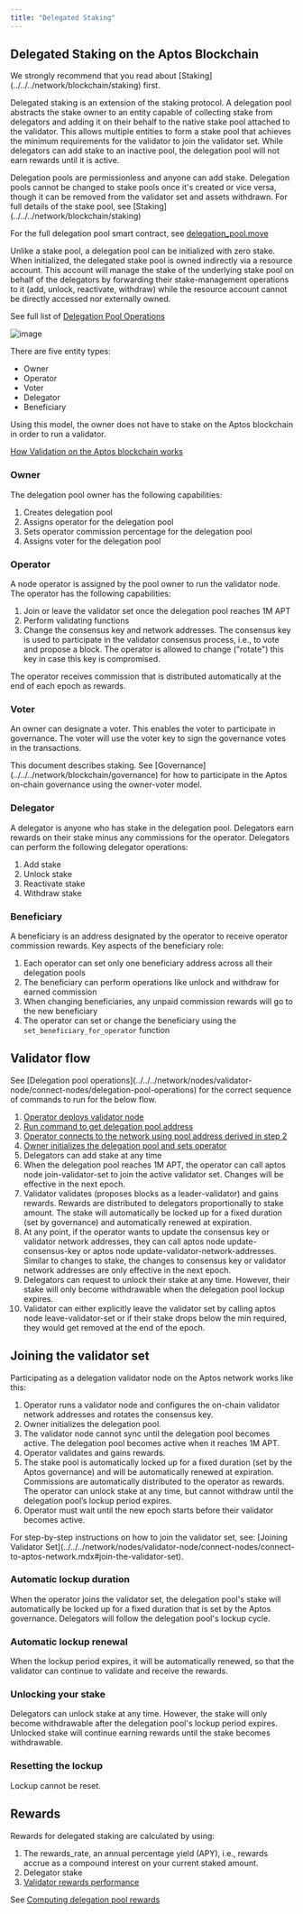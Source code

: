 ```yaml
---
title: "Delegated Staking"
---
```



## Delegated Staking on the Aptos Blockchain

<Aside type="note">
  We strongly recommend that you read about [Staking](../../../network/blockchain/staking) first.
</Aside>

Delegated staking is an extension of the staking protocol. A delegation pool abstracts the stake owner to an entity capable of collecting stake from delegators and adding it on their behalf to the native stake pool attached to the validator. This allows multiple entities to form a stake pool that achieves the minimum requirements for the validator to join the validator set. While delegators can add stake to an inactive pool, the delegation pool will not earn rewards until it is active.

<Aside type="caution">
  Delegation pools are permissionless and anyone can add stake. Delegation pools
  cannot be changed to stake pools once it's created or vice versa, though it
  can be removed from the validator set and assets withdrawn. For full details
  of the stake pool, see [Staking](../../../network/blockchain/staking)
</Aside>

For the full delegation pool smart contract, see [delegation\_pool.move](https://github.com/aptos-labs/aptos-core/blob/main/aptos-move/framework/aptos-framework/sources/delegation_pool.move)

Unlike a stake pool, a delegation pool can be initialized with zero stake. When initialized, the delegated stake pool is owned indirectly via a resource account. This account will manage the stake of the underlying stake pool on behalf of the delegators by forwarding their stake-management operations to it (add, unlock, reactivate, withdraw) while the resource account cannot be directly accessed nor externally owned.

See full list of [Delegation Pool Operations](../../../network/nodes/validator-node/connect-nodes/delegation-pool-operations)

![image](https://user-images.githubusercontent.com/120680608/234953723-ae6cc89e-76d8-4014-89f3-ec8799c7b281.png)

There are five entity types:

- Owner
- Operator
- Voter
- Delegator
- Beneficiary

Using this model, the owner does not have to stake on the Aptos blockchain in order to run a validator.

[How Validation on the Aptos blockchain works](../../../network/blockchain/staking.mdx#validation-on-the-aptos-blockchain)

### Owner

The delegation pool owner has the following capabilities:

1. Creates delegation pool
2. Assigns operator for the delegation pool
3. Sets operator commission percentage for the delegation pool
4. Assigns voter for the delegation pool

### Operator

A node operator is assigned by the pool owner to run the validator node. The operator has the following capabilities:

1. Join or leave the validator set once the delegation pool reaches 1M APT
2. Perform validating functions
3. Change the consensus key and network addresses. The consensus key is used to participate in the validator consensus process, i.e., to vote and propose a block. The operator is allowed to change ("rotate") this key in case this key is compromised.

The operator receives commission that is distributed automatically at the end of each epoch as rewards.

### Voter

An owner can designate a voter. This enables the voter to participate in governance. The voter will use the voter key to sign the governance votes in the transactions.

<Aside type="note">
  This document describes staking. See [Governance](../../../network/blockchain/governance) for how to
  participate in the Aptos on-chain governance using the owner-voter model.
</Aside>

### Delegator

A delegator is anyone who has stake in the delegation pool. Delegators earn rewards on their stake minus any commissions for the operator. Delegators can perform the following delegator operations:

1. Add stake
2. Unlock stake
3. Reactivate stake
4. Withdraw stake

### Beneficiary

A beneficiary is an address designated by the operator to receive operator commission rewards. Key aspects of the beneficiary role:

1. Each operator can set only one beneficiary address across all their delegation pools
2. The beneficiary can perform operations like unlock and withdraw for earned commission
3. When changing beneficiaries, any unpaid commission rewards will go to the new beneficiary
4. The operator can set or change the beneficiary using the `set_beneficiary_for_operator` function

## Validator flow

<Aside type="note">
  See [Delegation pool
  operations](../../../network/nodes/validator-node/connect-nodes/delegation-pool-operations)
  for the correct sequence of commands to run for the below flow.
</Aside>

1. [Operator deploys validator node](../../../network/nodes/validator-node)
2. [Run command to get delegation pool address](../../../network/nodes/validator-node/connect-nodes/delegation-pool-operations.mdx#prerequisites)
3. [Operator connects to the network using pool address derived in step 2](../../../network/nodes/validator-node/connect-nodes/connect-to-aptos-network)
4. [Owner initializes the delegation pool and sets operator](../../../network/nodes/validator-node/connect-nodes/delegation-pool-operations.mdx#initialize-a-delegation-pool)
5. Delegators can add stake at any time
6. When the delegation pool reaches 1M APT, the operator can call aptos node join-validator-set to join the active validator set. Changes will be effective in the next epoch.
7. Validator validates (proposes blocks as a leader-validator) and gains rewards. Rewards are distributed to delegators proportionally to stake amount. The stake will automatically be locked up for a fixed duration (set by governance) and automatically renewed at expiration.
8. At any point, if the operator wants to update the consensus key or validator network addresses, they can call aptos node update-consensus-key or aptos node update-validator-network-addresses. Similar to changes to stake, the changes to consensus key or validator network addresses are only effective in the next epoch.
9. Delegators can request to unlock their stake at any time. However, their stake will only become withdrawable when the delegation pool lockup expires.
10. Validator can either explicitly leave the validator set by calling aptos node leave-validator-set or if their stake drops below the min required, they would get removed at the end of the epoch.

## Joining the validator set

Participating as a delegation validator node on the Aptos network works like this:

1. Operator runs a validator node and configures the on-chain validator network addresses and rotates the consensus key.
2. Owner initializes the delegation pool.
3. The validator node cannot sync until the delegation pool becomes active. The delegation pool becomes active when it reaches 1M APT.
4. Operator validates and gains rewards.
5. The stake pool is automatically locked up for a fixed duration (set by the Aptos governance) and will be automatically renewed at expiration. Commissions are automatically distributed to the operator as rewards. The operator can unlock stake at any time, but cannot withdraw until the delegation pool’s lockup period expires.
6. Operator must wait until the new epoch starts before their validator becomes active.

<Aside type="note">
  For step-by-step instructions on how to join the validator set, see: [Joining
  Validator
  Set](../../../network/nodes/validator-node/connect-nodes/connect-to-aptos-network.mdx#join-the-validator-set).
</Aside>

### Automatic lockup duration

When the operator joins the validator set, the delegation pool's stake will automatically be locked up for a fixed duration that is set by the Aptos governance. Delegators will follow the delegation pool's lockup cycle.

### Automatic lockup renewal

When the lockup period expires, it will be automatically renewed, so that the validator can continue to validate and receive the rewards.

### Unlocking your stake

Delegators can unlock stake at any time. However, the stake will only become withdrawable after the delegation pool's lockup period expires. Unlocked stake will continue earning rewards until the stake becomes withdrawable.

### Resetting the lockup

Lockup cannot be reset.

## Rewards

Rewards for delegated staking are calculated by using:

1. The rewards\_rate, an annual percentage yield (APY), i.e., rewards accrue as a compound interest on your current staked amount.
2. Delegator stake
3. [Validator rewards performance](../../../network/blockchain/staking.mdx#rewards-formula)

See [Computing delegation pool rewards](../../../network/nodes/validator-node/connect-nodes/delegation-pool-operations.mdx#compute-delegation-pool-rewards-earned)
